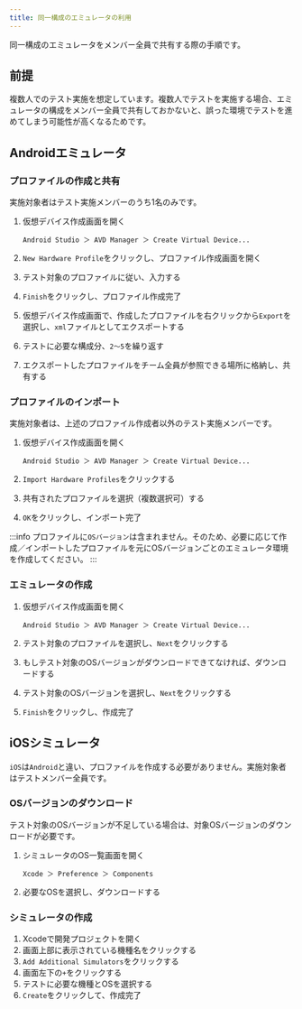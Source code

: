 ```yaml
---
title: 同一構成のエミュレータの利用
---
```


同一構成のエミュレータをメンバー全員で共有する際の手順です。

## 前提

複数人でのテスト実施を想定しています。複数人でテストを実施する場合、エミュレータの構成をメンバー全員で共有しておかないと、誤った環境でテストを進めてしまう可能性が高くなるためです。

## Androidエミュレータ

### プロファイルの作成と共有

実施対象者はテスト実施メンバーのうち1名のみです。

1. 仮想デバイス作成画面を開く

   ```text
   Android Studio ＞ AVD Manager ＞ Create Virtual Device...
   ```

2. `New Hardware Profile`をクリックし、プロファイル作成画面を開く
3. テスト対象のプロファイルに従い、入力する
4. `Finish`をクリックし、プロファイル作成完了
5. 仮想デバイス作成画面で、作成したプロファイルを右クリックから`Export`を選択し、`xml`ファイルとしてエクスポートする
6. テストに必要な構成分、`2～5`を繰り返す
7. エクスポートしたプロファイルをチーム全員が参照できる場所に格納し、共有する

### プロファイルのインポート

実施対象者は、上述のプロファイル作成者以外のテスト実施メンバーです。

1. 仮想デバイス作成画面を開く

   ```text
   Android Studio ＞ AVD Manager ＞ Create Virtual Device...
   ```

2. `Import Hardware Profiles`をクリックする
3. 共有されたプロファイルを選択（複数選択可）する
4. `OK`をクリックし、インポート完了

:::info
プロファイルに`OSバージョン`は含まれません。そのため、必要に応じて作成／インポートしたプロファイルを元にOSバージョンごとのエミュレータ環境を作成してください。
:::

### エミュレータの作成

1. 仮想デバイス作成画面を開く

   ```text
   Android Studio ＞ AVD Manager ＞ Create Virtual Device...
   ```

2. テスト対象のプロファイルを選択し、`Next`をクリックする
3. もしテスト対象のOSバージョンがダウンロードできてなければ、ダウンロードする
4. テスト対象のOSバージョンを選択し、`Next`をクリックする
5. `Finish`をクリックし、作成完了

## iOSシミュレータ

`iOS`は`Android`と違い、プロファイルを作成する必要がありません。実施対象者はテストメンバー全員です。

### OSバージョンのダウンロード

テスト対象のOSバージョンが不足している場合は、対象OSバージョンのダウンロードが必要です。

1. シミュレータのOS一覧画面を開く

   ```text
   Xcode ＞ Preference ＞ Components
   ```

2. 必要なOSを選択し、ダウンロードする

### シミュレータの作成

1. Xcodeで開発プロジェクトを開く
2. 画面上部に表示されている機種名をクリックする
3. `Add Additional Simulators`をクリックする
4. 画面左下の`+`をクリックする
5. テストに必要な機種とOSを選択する
6. `Create`をクリックして、作成完了

